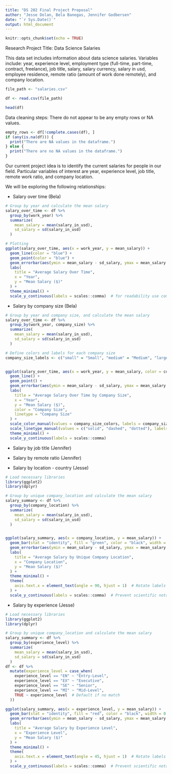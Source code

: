 ```yaml
---
title: "DS 202 Final Project Proposal"
author: "Jesse Dolan, Bela Banegas, Jennifer Godbersen"
date: "`r Sys.Date()`"
output: html_document
---
```


```r
knitr::opts_chunk$set(echo = TRUE)
```

Research Project Title: Data Science Salaries

This data set includes information about data science salaries. Variables include: year, experience level, employment type (full-time, part-time, contract, freelance), job title, salary, salary currency, salary in usd, employee residence, remote ratio (amount of work done remotely), and company location.

```r
file_path <- "salaries.csv"

df <- read.csv(file_path)

head(df)

```

Data cleaning steps: There do not appear to be any empty rows or NA values.

```r
empty_rows <- df[!complete.cases(df), ]
if (any(is.na(df))) {
  print("There are NA values in the dataframe.")
} else {
  print("There are no NA values in the dataframe.")
}
```

Our current project idea is to identify the current salaries for people in our field. Particular variables of interest are year, experience level, job title, remote work ratio, and company location.

We will be exploring the following relationships:

-   Salary over time (Bela)

```r
# Group by year and calculate the mean salary
salary_over_time <- df %>%
  group_by(work_year) %>%
  summarize(
    mean_salary = mean(salary_in_usd),
    sd_salary = sd(salary_in_usd)
  )

# Plotting
ggplot(salary_over_time, aes(x = work_year, y = mean_salary)) +
  geom_line(color = "blue") +
  geom_point(color = "blue") +
  geom_errorbar(aes(ymin = mean_salary - sd_salary, ymax = mean_salary + sd_salary), width = 0.2) +
  labs(
    title = "Average Salary Over Time",
    x = "Year",
    y = "Mean Salary ($)"
  ) +
  theme_minimal() +
  scale_y_continuous(labels = scales::comma)  # for readability use comma format
```


-   Salary by company size (Bela)

```r

# Group by year and company size, and calculate the mean salary
salary_over_time <- df %>%
  group_by(work_year, company_size) %>%
  summarize(
    mean_salary = mean(salary_in_usd),
    sd_salary = sd(salary_in_usd)
  )

# Define colors and labels for each company size
company_size_labels <- c("small" = "Small", "medium" = "Medium", "large" = "Large")


ggplot(salary_over_time, aes(x = work_year, y = mean_salary, color = company_size, linetype = company_size)) +
  geom_line() +
  geom_point() +
  geom_errorbar(aes(ymin = mean_salary - sd_salary, ymax = mean_salary + sd_salary), width = 0.2) +
  labs(
    title = "Average Salary Over Time by Company Size",
    x = "Year",
    y = "Mean Salary ($)",
    color = "Company Size",
    linetype = "Company Size"
  ) +
  scale_color_manual(values = company_size_colors, labels = company_size_labels) +
  scale_linetype_manual(values = c("solid", "dashed", "dotted"), labels = company_size_labels) +
  theme_minimal() +
  scale_y_continuous(labels = scales::comma)  
```


-   Salary by job title (Jennifer)

-   Salary by remote ratio (Jennifer)

-   Salary by location - country (Jesse)

```r
# Load necessary libraries
library(ggplot2)
library(dplyr)

# Group by unique company_location and calculate the mean salary
salary_summary <- df %>%
  group_by(company_location) %>%
  summarize(
    mean_salary = mean(salary_in_usd),
    sd_salary = sd(salary_in_usd)
  )


ggplot(salary_summary, aes(x = company_location, y = mean_salary)) +
  geom_bar(stat = "identity", fill = "green", color = "black", width = 0.7) +
  geom_errorbar(aes(ymin = mean_salary - sd_salary, ymax = mean_salary + sd_salary), width = 0.2) +
  labs(
    title = "Average Salary by Unique Company Location",
    x = "Company Location",
    y = "Mean Salary ($)"
  ) +
  theme_minimal() +
  theme(
    axis.text.x = element_text(angle = 90, hjust = 1)  # Rotate labels for better spacing
  ) +
  scale_y_continuous(labels = scales::comma)  # Prevent scientific notation by using comma format

```

-   Salary by experience (Jesse)

```r
# Load necessary libraries
library(ggplot2)
library(dplyr)

# Group by unique company_location and calculate the mean salary
salary_summary <- df %>%
  group_by(experience_level) %>%
  summarize(
    mean_salary = mean(salary_in_usd),
    sd_salary = sd(salary_in_usd)
  )
df <- df %>%
  mutate(experience_level = case_when(
    experience_level == "EN" ~ "Entry-Level",
    experience_level == "EX" ~ "Executive",
    experience_level == "SE" ~ "Senior",
    experience_level == "MI" ~ "Mid-Level",
    TRUE ~ experience_level  # Default if no match
  ))

ggplot(salary_summary, aes(x = experience_level, y = mean_salary)) +
  geom_bar(stat = "identity", fill = "red", color = "black", width = 0.7) +
  geom_errorbar(aes(ymin = mean_salary - sd_salary, ymax = mean_salary + sd_salary), width = 0.2) +
  labs(
    title = "Average Salary by Experience Level",
    x = "Experience Level",
    y = "Mean Salary ($)"
  ) +
  theme_minimal() +
  theme(
    axis.text.x = element_text(angle = 45, hjust = 1)  # Rotate labels for better spacing
  ) +
  scale_y_continuous(labels = scales::comma)  # Prevent scientific notation by using comma format

```


